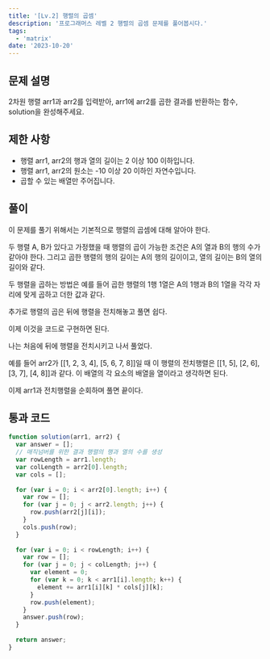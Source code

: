 ```yaml
---
title: '[Lv.2] 행렬의 곱셈'
description: '프로그래머스 레벨 2 행렬의 곱셈 문제를 풀어봅시다.'
tags:
  - 'matrix'
date: '2023-10-20'
---
```


## 문제 설명
2차원 행렬 arr1과 arr2를 입력받아, arr1에 arr2를 곱한 결과를 반환하는 함수, solution을 완성해주세요.


## 제한 사항
- 행렬 arr1, arr2의 행과 열의 길이는 2 이상 100 이하입니다.
- 행렬 arr1, arr2의 원소는 -10 이상 20 이하인 자연수입니다.
- 곱할 수 있는 배열만 주어집니다.


## 풀이
이 문제를 풀기 위해서는 기본적으로 행렬의 곱셈에 대해 알아야 한다.

두 행렬 A, B가 있다고 가정했을 때 행렬의 곱이 가능한 조건은 A의 열과 B의 행의 수가 같아야 한다.
그리고 곱한 행렬의 행의 길이는 A의 행의 길이이고, 열의 길이는 B의 열의 길이와 같다.

두 행렬을 곱하는 방법은 예를 들어 곱한 행렬의 1행 1열은 A의 1행과 B의 1열을
각각 자리에 맞게 곱하고 더한 값과 같다.

추가로 행렬의 곱은 뒤에 행렬을 전치해놓고 풀면 쉽다.

이제 이것을 코드로 구현하면 된다.

나는 처음에 뒤에 행렬을 전치시키고 나서 풀었다.

예를 들어 arr2가 [[1, 2, 3, 4], [5, 6, 7, 8]]일 때 이 행렬의 전치행렬은
[[1, 5], [2, 6], [3, 7], [4, 8]]과 같다. 이 배열의 각 요소의 배열을 열이라고 생각하면 된다.

이제 arr1과 전치행렬을 순회하며 풀면 끝이다.


## 통과 코드
```js
function solution(arr1, arr2) {
  var answer = [];
  // 매직넘버를 위한 결과 행렬의 행과 열의 수를 생성
  var rowLength = arr1.length;
  var colLength = arr2[0].length;
  var cols = [];
  
  for (var i = 0; i < arr2[0].length; i++) {
    var row = [];
    for (var j = 0; j < arr2.length; j++) {
      row.push(arr2[j][i]);
    }
    cols.push(row);
  }
  
  for (var i = 0; i < rowLength; i++) {
    var row = [];
    for (var j = 0; j < colLength; j++) {
      var element = 0;
      for (var k = 0; k < arr1[i].length; k++) {
        element += arr1[i][k] * cols[j][k];
      }
      row.push(element);
    }
    answer.push(row);
  }
  
  return answer;
}
```
